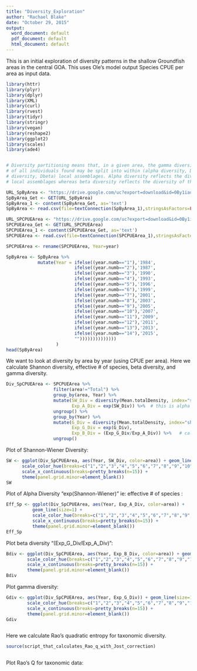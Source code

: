 ```yaml
---
title: "Diversity_Exploration"
author: "Rachael Blake"
date: "October 29, 2015"
output:
  word_document: default
  pdf_document: default
  html_document: default
---
```


This is an initial exploration of diversity patterns in the shallow Groundfish areas in the central GOA.  This uses Ole's model output Species CPUE per area as input data.  


```r
library(httr)
library(plyr)
library(dplyr)
library(XML)
library(curl)
library(rvest)
library(tidyr)
library(stringr)
library(vegan)
library(reshape2)
library(ggplot2)
library(scales)
library(ade4)


# Diversity partitioning means that, in a given area, the gamma diversity (Dgamma)
# of all individuals found may be split into within (alpha diversity, Dalpha) and between (beta 
# diversity, Dbeta) local assemblages. Alpha diversity reflects the diversity of individuals in 
# local assemblages whereas beta diversity reflects the diversity of the local assemblages.
```


```r
URL_SpByArea <- "https://drive.google.com/uc?export=download&id=0By1iaulIAI-udlVNME9rQXEwZ1k"
SpByArea_Get <- GET(URL_SpByArea)
SpByArea_1 <- content(SpByArea_Get, as='text')
SpByArea <- read.csv(file=textConnection(SpByArea_1),stringsAsFactors=FALSE,head=TRUE)

```


```r
URL_SPCPUEArea <- "https://drive.google.com/uc?export=download&id=0By1iaulIAI-udm1FT2trQUh5N1k"
SPCPUEArea_Get <- GET(URL_SPCPUEArea)
SPCPUEArea_1 <- content(SPCPUEArea_Get, as='text')
SPCPUEArea <- read.csv(file=textConnection(SPCPUEArea_1),stringsAsFactors=FALSE,head=TRUE)

SPCPUEArea <- rename(SPCPUEArea, Year=year)

```


```r
SpByArea <- SpByArea %>%
            mutate(Year = ifelse((year.numb=="1"),'1984',
                          ifelse((year.numb=="2"),'1987',
                          ifelse((year.numb=="3"),'1990',
                          ifelse((year.numb=="4"),'1993',       
                          ifelse((year.numb=="5"),'1996',
                          ifelse((year.numb=="6"),'1999',
                          ifelse((year.numb=="7"),'2001',
                          ifelse((year.numb=="8"),'2003',
                          ifelse((year.numb=="9"),'2005',
                          ifelse((year.numb=="10"),'2007',
                          ifelse((year.numb=="11"),'2009',
                          ifelse((year.numb=="12"),'2011',
                          ifelse((year.numb=="13"),'2013',
                          ifelse((year.numb=="14"),'2015',        
                          ""))))))))))))))
                   )
head(SpByArea)
```


We want to look at diversity by area by year (using CPUE per area).
Here we calculate Shannon diversity, effective # of species, beta diversity, and gamma diversity.

```r
Div_SpCPUEArea <- SPCPUEArea %>%
                  filter(area!="Total") %>%
                  group_by(area, Year) %>% 
                  mutate(SW_Div = diversity(Mean.totalDensity, index="shannon"),
                         Exp_A_Div = exp(SW_Div)) %>%  # this is alpha diversity
                  ungroup() %>%
                  group_by(Year) %>%
                  mutate(G_Div = diversity(Mean.totalDensity, index="shannon"),
                         Exp_G_Div = exp(G_Div),
                         Exp_B_Div = (Exp_G_Div/Exp_A_Div)) %>%   # calculate beta diversity (gamma = alpha * beta)
                  ungroup() 

```
\n
\n
\n
\n
Plot of Shannon-Wiener Diversity:  

```r
SW <- ggplot(Div_SpCPUEArea, aes(Year, SW_Div, color=area)) + geom_line(size=1) + 
      scale_color_hue(breaks=c("1","2","3","4","5","6","7","8","9","10","11")) + 
      scale_x_continuous(breaks=pretty_breaks(n=15)) + 
      theme(panel.grid.minor=element_blank())
SW

```

\pagebreak
Plot of Alpha Diversity "exp(Shannon-Wiener)" ie: effective # of species :   

```r
Eff_Sp <- ggplot(Div_SpCPUEArea, aes(Year, Exp_A_Div, color=area)) +
          geom_line(size=1) + 
          scale_color_hue(breaks=c("1","2","3","4","5","6","7","8","9","10","11")) + 
          scale_x_continuous(breaks=pretty_breaks(n=15)) + 
          theme(panel.grid.minor=element_blank())
Eff_Sp

```

Plot beta diversity "(Exp_G_Div/Exp_A_Div)":   

```r
Bdiv <- ggplot(Div_SpCPUEArea, aes(Year, Exp_B_Div, color=area)) + geom_line(size=1) + 
        scale_color_hue(breaks=c("1","2","3","4","5","6","7","8","9","10","11")) + 
        scale_x_continuous(breaks=pretty_breaks(n=15)) + 
        theme(panel.grid.minor=element_blank())
Bdiv

```

\pagebreak
Plot gamma diversity:  

```r
Gdiv <- ggplot(Div_SpCPUEArea, aes(Year, Exp_G_Div)) + geom_line(size=1, color="blue") + 
        scale_color_hue(breaks=c("1","2","3","4","5","6","7","8","9","10","11")) + 
        scale_x_continuous(breaks=pretty_breaks(n=15)) + 
        theme(panel.grid.minor=element_blank())
Gdiv

```


```r


```



Here we calculate Rao's quadratic entropy for taxonomic diversity.

```r
source(script_that_calculates_Rao_q_with_Jost_correction)



```


Plot Rao's Q for taxonomic data: 

```r


```

